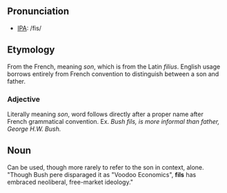 ==Pronunciation==
*[[w:IPA|IPA]]: /fis/

==Etymology==
From the French, meaning ''son'', which is from the Latin ''filius''. English usage borrows entirely from French convention to distinguish between a son and father.

===Adjective===
Literally meaning ''son'', word follows directly after a proper name after French grammatical convention. Ex. ''Bush fils, is more informal than father, George H.W. Bush.''

==Noun==
Can be used, though more rarely to refer to the son in context, alone.
"Though Bush pere disparaged it as "Voodoo Economics", '''fils''' has embraced neoliberal, free-market ideology."